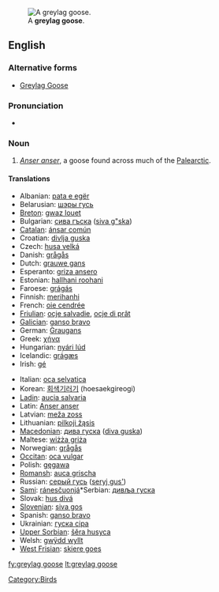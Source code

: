 [[Image:Greylag Goose in St James's Park, London - May 2006.jpg|thumb|A '''greylag goose'''.]]
==English==

===Alternative forms===
* [[Greylag Goose]]

===Pronunciation===
* {{IPA|/'gɻeɪlæg'gus/}}

===Noun===
{{en-noun|greylag geese}}
{{wikipedia|Greylag Goose}}

# ''[[Anser anser]]'', a goose found across much of the [[Palearctic]].

====Translations====
{{trans-top|''Anser anser''}}
* Albanian: [[pata e egër]]
* Belarusian: [[шэры  гусь]]
* [[Breton]]: [[gwaz louet]]
* Bulgarian: [[сива гъска]] ([[siva g"ska]])
* [[Catalan]]: [[ánsar común]]
* Croatian: [[divlja guska]]
* Czech: [[husa velká]]
* Danish: [[grågås]]
* Dutch: [[grauwe gans]]
* Esperanto: [[griza ansero]]
* Estonian: [[hallhani roohani]]
* Faroese: [[grágás]]
* Finnish: [[merihanhi]]
* French: [[oie cendrée]] {{f}}
* [[Friulian]]: [[ocje salvadie]], [[ocje di prât]]
* [[Galician]]: [[ganso bravo]]
* German: [[Graugans]] {{f}}
* Greek: [[χήνα]]
* Hungarian: [[nyári lúd]]
* Icelandic: [[grágæs]]
* Irish: [[gé]]
{{trans-mid}}
* Italian: [[oca selvatica]]
* Korean: [[회색기러기]] (hoesaekgireogi)
* [[Ladin]]: [[aucia salvaria]]
* Latin: [[Anser anser]]
* Latvian: [[meža zoss]]
* Lithuanian: [[pilkoji žąsis]]
* [[Macedonian]]: [[дива гуска]] ([[diva guska]])
* Maltese: [[wiżża griża]]
* Norwegian: [[grågås]]
* [[Occitan]]: [[oca vulgar]]
* Polish: [[gęgawa]]
* [[Romansh]]: [[auca grischa]]
* Russian: [[серый гусь]] ([[seryj gus']])
* [[Sami]]: [[ránesčuonjá]]*Serbian: [[дивља гуска]]
* Slovak: [[hus divá]]
* [[Slovenian]]: [[siva gos]]
* Spanish: [[ganso bravo]] {{m}}
* Ukrainian: [[гуска сіра]]
* [[Upper Sorbian]]: [[šěra husyca]]
* Welsh: [[gwÿdd wyllt]]
* [[West Frisian]]: [[skiere goes]]
{{trans-bottom}}

[[Category:Birds]]

[[fy:greylag goose]]
[[lt:greylag goose]]